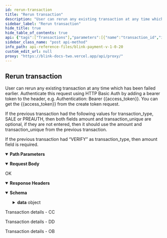 ```yaml
---
id: rerun-transaction
title: "Rerun transaction"
description: "User can rerun any existing transaction at any time which has been failed earlier. Authenticate this request using HTTP Basic Auth by adding a bearer token to the header, e.g. Authentication: Bearer {{access_token}}. You can get the {{access_token}} from the create token request."
sidebar_label: "Rerun transaction"
hide_title: true
hide_table_of_contents: true
api: {"tags":["Transactions"],"parameters":[{"name":"transaction_id","in":"path","description":"The transaction ID","schema":{"type":"string"},"required":true}],"responses":{"200":{"description":"OK","headers":{},"content":{"application/json":{"schema":{"type":"object","properties":{"data":{"type":"object","properties":{"transaction_id":{"type":"string"},"status":{"type":"string"},"message":{"type":"string"},"amount":{"type":"number"},"currency":{"type":"string"},"payment_source":{"type":"string"},"customer_name":{"type":"string"},"customer_email":{"type":"string"},"merchant_data":{"type":"object"}}}},"x-examples":{"Example 1":{"data":{"transaction_id":"BL-0023C7F155","status":"Pending Submission","message":"Pending Submission","amount":1.1,"currency":"GBP","payment_source":"Direct Debit","customer_name":"Test User","customer_email":"testuser77888@yopmail.com","merchant_data":{"order_id":1234567}}}}},"examples":{"Example":{"summary":"Transaction details - CC","value":{"data":{"transaction_id":"BL-54URV6DLR5","status":"Captured","message":"Payment Successful","amount":1.1,"currency":"GBP","payment_source":"Visa Credit Card","customer_name":"Miss Olivia Treutel","customer_email":"Fausto0@gmail.com","merchant_data":{"order_id":"12345678"}}}},"Example 2":{"summary":"Transaction details - DD","value":{"data":{"transaction_id":"BL-0056F27B6A","status":"Pending Submission","message":"Pending Submission","amount":1.1,"currency":"GBP","payment_source":"Direct Debit","customer_name":"Jermaine Ernser","customer_email":"Devan.Price40@yahoo.com","merchant_data":{"order_id":"dd-12345678"}}}},"Example 3":{"summary":"Transaction details - OB","value":{"data":{"transaction_id":"BL-00C902BB94","status":"Success","message":"Success","amount":1.1,"currency":"GBP","payment_source":"Open Banking","customer_name":"Nettie Stehr","customer_email":"Hugh.McLaughlin@hotmail.com","merchant_data":{"order_id":"ob-12345678"}}}}}}}}},"x-stoplight":{"id":"n0pt5m6rrkqrv"},"requestBody":{"content":{"application/json":{"schema":{"type":"object","x-examples":{"Example 1":{"amount":1.01,"transaction_unique":"ref7ng8"}},"properties":{"amount":{"type":"number","description":"Transaction amount."},"transaction_unique":{"type":"string","description":"Transaction unique."}},"required":["amount","transaction_unique"]},"examples":{"Example 1":{"value":{"amount":0,"transaction_unique":"string"}}}}}},"description":"User can rerun any existing transaction at any time which has been failed earlier. Authenticate this request using HTTP Basic Auth by adding a bearer token to the header, e.g. Authentication: Bearer {{access_token}}. You can get the {{access_token}} from the create token request. \n\nIf the previous transaction had the following values for transaction_type, SALE or PREAUTH, then both fields amount and transaction_unique are optional, if they are not entered, then it should use the amount and transaction_unique from the previous transaction.\n\nIf the previous transaction  had “VERIFY” as transaction_type, then amount field is required.","operationId":"rerun-transaction","security":[{"Authorization":[]}],"method":"post","path":"/api/pay/v1/transactions/{transaction_id}/reruns","servers":[{"url":"https://secure.blinkpayment.co.uk"},{"url":"https://gateway2.blinkpayment.co.uk"}],"securitySchemes":{"Authorization":{"type":"apiKey","in":"header","description":"All requests apart from /api/pay/v1/tokens require an authorization header in the form of a bearer access_token. See the token endpoint documentation for further information.","name":"Authorization"}},"jsonRequestBodyExample":{"amount":0,"transaction_unique":"string"},"info":{"title":"Blink Payment v1.0.20","description":"Blink Payment API Docs","version":"1.0.0","contact":{"name":"Blink Payment","email":"developers@blinkpayment.co.uk","url":"blinkpayment.co.uk"},"license":{"name":"MIT License","url":"https://opensource.org/licenses/MIT"}},"postman":{"name":"Rerun transaction","description":{"content":"User can rerun any existing transaction at any time which has been failed earlier. Authenticate this request using HTTP Basic Auth by adding a bearer token to the header, e.g. Authentication: Bearer {{access_token}}. You can get the {{access_token}} from the create token request. \n\nIf the previous transaction had the following values for transaction_type, SALE or PREAUTH, then both fields amount and transaction_unique are optional, if they are not entered, then it should use the amount and transaction_unique from the previous transaction.\n\nIf the previous transaction  had “VERIFY” as transaction_type, then amount field is required.","type":"text/plain"},"url":{"path":["api","pay","v1","transactions",":transaction_id","reruns"],"host":["{{baseUrl}}"],"query":[],"variable":[{"disabled":false,"description":{"content":"(Required) The transaction ID","type":"text/plain"},"type":"any","value":"","key":"transaction_id"}]},"header":[{"key":"Content-Type","value":"application/json"},{"key":"Accept","value":"application/json"}],"method":"POST","body":{"mode":"raw","raw":"\"\"","options":{"raw":{"language":"json"}}},"auth":{"type":"apikey","apikey":[{"type":"any","value":"Authorization","key":"key"},{"type":"any","value":"<API Key>","key":"value"},{"type":"any","value":"header","key":"in"}]}}}
sidebar_class_name: "post api-method"
info_path: api-reference-files/blink-payment-v-1-0-20
custom_edit_url: null
proxy: "https://blink-docs-two.vercel.app/api/proxy/"
---
```



## Rerun transaction



User can rerun any existing transaction at any time which has been failed earlier. Authenticate this request using HTTP Basic Auth by adding a bearer token to the header, e.g. Authentication: Bearer {{access_token}}. You can get the {{access_token}} from the create token request. 

If the previous transaction had the following values for transaction_type, SALE or PREAUTH, then both fields amount and transaction_unique are optional, if they are not entered, then it should use the amount and transaction_unique from the previous transaction.

If the previous transaction  had “VERIFY” as transaction_type, then amount field is required.

<details style={{"marginBottom":"1rem"}} data-collapsed={false} open={true}><summary style={{}}><strong>Path Parameters</strong></summary><div><ul><ParamsItem className={"paramsItem"} param={{"name":"transaction_id","in":"path","description":"The transaction ID","schema":{"type":"string"},"required":true}}></ParamsItem></ul></div></details><MimeTabs><TabItem label={"application/json"} value={"application/json-schema"}><details style={{}} data-collapsed={false} open={true}><summary style={{"textAlign":"left"}}><strong>Request Body</strong></summary><div style={{"textAlign":"left","marginLeft":"1rem"}}></div><ul style={{"marginLeft":"1rem"}}><SchemaItem collapsible={false} name={"amount"} required={true} schemaName={"number"} qualifierMessage={undefined} schema={{"type":"number","description":"Transaction amount."}}></SchemaItem><SchemaItem collapsible={false} name={"transaction_unique"} required={true} schemaName={"string"} qualifierMessage={undefined} schema={{"type":"string","description":"Transaction unique."}}></SchemaItem></ul></details></TabItem></MimeTabs><div><ApiTabs><TabItem label={"200"} value={"200"}><div>

OK

</div><details style={{"textAlign":"left","marginBottom":"1rem"}} data-collaposed={true} open={false}><summary style={{}}><strong>Response Headers</strong></summary><ul style={{"marginLeft":"1rem"}}></ul></details><div><MimeTabs schemaType={"response"}><TabItem label={"application/json"} value={"application/json"}><SchemaTabs><TabItem label={"Schema"} value={"Schema"}><details style={{}} data-collapsed={false} open={true}><summary style={{"textAlign":"left"}}><strong>Schema</strong></summary><div style={{"textAlign":"left","marginLeft":"1rem"}}></div><ul style={{"marginLeft":"1rem"}}><SchemaItem collapsible={true} className={"schemaItem"}><details style={{}}><summary style={{}}><strong>data</strong><span style={{"opacity":"0.6"}}> object</span></summary><div style={{"marginLeft":"1rem"}}><SchemaItem collapsible={false} name={"transaction_id"} required={false} schemaName={"string"} qualifierMessage={undefined} schema={{"type":"string"}}></SchemaItem><SchemaItem collapsible={false} name={"status"} required={false} schemaName={"string"} qualifierMessage={undefined} schema={{"type":"string"}}></SchemaItem><SchemaItem collapsible={false} name={"message"} required={false} schemaName={"string"} qualifierMessage={undefined} schema={{"type":"string"}}></SchemaItem><SchemaItem collapsible={false} name={"amount"} required={false} schemaName={"number"} qualifierMessage={undefined} schema={{"type":"number"}}></SchemaItem><SchemaItem collapsible={false} name={"currency"} required={false} schemaName={"string"} qualifierMessage={undefined} schema={{"type":"string"}}></SchemaItem><SchemaItem collapsible={false} name={"payment_source"} required={false} schemaName={"string"} qualifierMessage={undefined} schema={{"type":"string"}}></SchemaItem><SchemaItem collapsible={false} name={"customer_name"} required={false} schemaName={"string"} qualifierMessage={undefined} schema={{"type":"string"}}></SchemaItem><SchemaItem collapsible={false} name={"customer_email"} required={false} schemaName={"string"} qualifierMessage={undefined} schema={{"type":"string"}}></SchemaItem><SchemaItem collapsible={false} name={"merchant_data"} required={false} schemaName={"object"} qualifierMessage={undefined} schema={{"type":"object"}}></SchemaItem></div></details></SchemaItem></ul></details></TabItem><TabItem label={"Example (from schema)"} value={"Example (from schema)"}><ResponseSamples responseExample={"{\n  \"data\": {\n    \"transaction_id\": \"string\",\n    \"status\": \"string\",\n    \"message\": \"string\",\n    \"amount\": 0,\n    \"currency\": \"string\",\n    \"payment_source\": \"string\",\n    \"customer_name\": \"string\",\n    \"customer_email\": \"string\",\n    \"merchant_data\": {}\n  }\n}"} language={"json"}></ResponseSamples></TabItem><TabItem label={"Example"} value={"Example"}><p> Transaction details - CC</p><ResponseSamples responseExample={"{\n  \"data\": {\n    \"transaction_id\": \"BL-54URV6DLR5\",\n    \"status\": \"Captured\",\n    \"message\": \"Payment Successful\",\n    \"amount\": 1.1,\n    \"currency\": \"GBP\",\n    \"payment_source\": \"Visa Credit Card\",\n    \"customer_name\": \"Miss Olivia Treutel\",\n    \"customer_email\": \"Fausto0@gmail.com\",\n    \"merchant_data\": {\n      \"order_id\": \"12345678\"\n    }\n  }\n}"} language={"json"}></ResponseSamples></TabItem><TabItem label={"Example 2"} value={"Example 2"}><p> Transaction details - DD</p><ResponseSamples responseExample={"{\n  \"data\": {\n    \"transaction_id\": \"BL-0056F27B6A\",\n    \"status\": \"Pending Submission\",\n    \"message\": \"Pending Submission\",\n    \"amount\": 1.1,\n    \"currency\": \"GBP\",\n    \"payment_source\": \"Direct Debit\",\n    \"customer_name\": \"Jermaine Ernser\",\n    \"customer_email\": \"Devan.Price40@yahoo.com\",\n    \"merchant_data\": {\n      \"order_id\": \"dd-12345678\"\n    }\n  }\n}"} language={"json"}></ResponseSamples></TabItem><TabItem label={"Example 3"} value={"Example 3"}><p> Transaction details - OB</p><ResponseSamples responseExample={"{\n  \"data\": {\n    \"transaction_id\": \"BL-00C902BB94\",\n    \"status\": \"Success\",\n    \"message\": \"Success\",\n    \"amount\": 1.1,\n    \"currency\": \"GBP\",\n    \"payment_source\": \"Open Banking\",\n    \"customer_name\": \"Nettie Stehr\",\n    \"customer_email\": \"Hugh.McLaughlin@hotmail.com\",\n    \"merchant_data\": {\n      \"order_id\": \"ob-12345678\"\n    }\n  }\n}"} language={"json"}></ResponseSamples></TabItem></SchemaTabs></TabItem></MimeTabs></div></TabItem></ApiTabs></div>
      